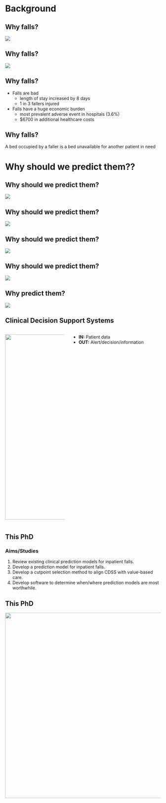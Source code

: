 # Background

## Why falls?

![](assets/0-background/fall1.gif)

## Why falls?

![](assets/0-background/boring.png)

## Why falls?

:::{.incremental}

- Falls are bad
  - length of stay increased by 8 days
  - 1 in 3 fallers injured

- Falls have a huge economic burden
  - most prevalent adverse event in hospitals (3.6%)
  - $6700 in additional healthcare costs

:::

## Why falls?

A bed occupied by a faller is a bed unavailable for another patient in need


# Why should we predict them??


## Why should we predict them?

![](assets/0-background/continuum-0.png){.absolute right="50" top="150"}

## Why should we predict them?

![](assets/0-background/continuum-1.png){.absolute right="50" top="150"}


## Why should we predict them?


![](assets/0-background/continuum-2.png){.absolute right="50" top="150"}


## Why should we predict them?

![](assets/0-background/continuum-3.png){.absolute right="50" top="150"}

## Why predict them?

![](assets/0-background/resource-constrained.gif)

## Clinical Decision Support Systems

:::columns
::: {.column width="40%"}
![](assets/0-background/cdss-diagram.png){.absolute height="600"}
:::

::: {.column width="60%"}

- **IN:** Patient data 
- **OUT:** Alert/decision/information

:::
:::


## This PhD

### Aims/Studies

:::{.incremental}

1. Review existing clinical prediction models for inpatient falls.
2. Develop a prediction model for inpatient falls.
3. Develop a cutpoint selection method to align CDSS with value-based care.
4. Develop software to determine when/where prediction models are most worthwhile.

:::

## This PhD

![](assets/0-background/the-figure.png){.absolute height="600"}
